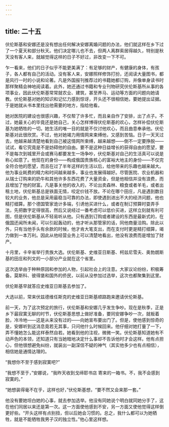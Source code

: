 ```yaml
---
---
---
```

title: 二十五
---




伏伦斯基和安娜还是没有想出任何解决安娜离婚问题的办法，他们就这样在乡下过了一个夏天和部分秋天。他们决定哪儿也不去，但两人离群索居得越久，特别是秋天没有客人来，就越觉得这样的日子不好过，非改变一下不可。

乍一看来，他们的日子似乎不能更美满了：有足够的财产，有健康的身体，有孩子，各人都有自己的活动。没有客人来，安娜照样修饰打扮，还阅读大量图书，都是风行一时的小说和论著。凡是外国报刊推荐过的书籍她都订购，并像单身读书时那样聚精会神地阅读着。此外，她还通过书籍和专业刊物研究伏伦斯基所从事的各项事业，因此伏伦斯基常常就农业、建筑，甚至养马、运动等方面的问题向她请教。伏伦斯基对她的知识和记忆力感到惊讶，开头还不很相信她，要她提出证据。于是她就从书本里找出他需要的地方，指给他看。

她对医院的建设也很感兴趣，不仅帮了许多忙，而且亲自作了安排，出了点子。不过，她最关心的毕竟还是她自己，关心怎样博得伏伦斯基的欢心，怎样补偿伏伦斯基为她牺牲的一切。她生活的唯一目的就是不仅讨他欢心，而且曲意奉承他。伏伦斯基对此很欣赏。不过，他对她竭力用情网来束缚他，又感到苦恼。日子一天天过去，他越来越清楚地看到自己被这情网所束缚，越来越想——倒不一定要挣脱——试试，看它究竟是不是妨碍他的自由。要不是这种日益增长的获得自由的愿望，要不是每次到城里开会或赛马都要发生一场争吵，伏伦斯基对自己的生活真可以说是称心如意了。他现在的身份——构成俄国贵族核心的富裕大地主的身份——不仅完全符合他的愿望，而且在过了半年这样的生活以后，给他带来的乐趣也越来越大。他为事业耗费的精力和时间越来越多，事业也发展得越好。尽管医院、农业机器和从瑞士订购来的奶牛和其他许多东西花费了大量资金，但是他相信并没有浪费，而且增加了他的财富。凡是事关他的收入的，不论出卖森林、粮食或者羊毛，或者出租土地，伏伦斯基总是铁面无情，咬定价钱不放。不论在哪个田庄，凡是遇到数目较大的业务，他总是采用最稳当可靠的办法，即使遇到进出不大的经济问题，他也精打细算。那个德国管家诡计多端，引诱他买进什么，或者在制订预算时耍弄手法，先把数字定得很高，然后又说经过一番考虑可以低价买进，这样立刻就有利可图，但是伏伦斯基从不轻易听从他。只有遇到订购或者建设的东西是最新式的，在俄国还闻所未闻，可以引起轰动的，他才听从那管家的话，同他商量洽购。除此以外，只有当他手头有余款的时候，他才肯大笔支出，而在支付时更是精打细算，竭力做到一本万利。因此从他经营业务上可以清楚地看出，他没有浪费而是增加了财产。

十月里，卡辛省举行贵族大选。伏伦斯基、史维亚日斯基、柯兹尼雪夫、奥勃朗斯基的田庄和列文的一小部分产业就在这个省里。

这次选举由于种种原因和参加的人物，引起社会上的注意。大家议论纷纷，积极筹备。莫斯科、彼得堡和国外的侨民，以前从没参加过选举，这次也都聚集到这里。

伏伦斯基早就答应史维亚日斯基去参加了。

大选以前，常来伏兹德维任斯克的史维亚日斯基顺路跑来邀请伏伦斯基。

前一天，为了这次预定的旅行，伏伦斯基和安娜几乎发生争吵。现在是秋季，正是乡下最寂寞无聊的时节，伏伦斯基思想上做好准备，要同安娜争吵一次，就板着脸，冷冷地——这是从来没有过的——向她宣布要出门了。但是，使他感到惊奇的是，安娜听到这消息竟若无其事，只问他什么时候回来。他仔细对她打量了一下，弄不懂她怎么能这样泰然自若。她看到他的注视，微微一笑。伏伦斯基知道她有不动声色的本领，还知道只有当她暗地决定什么事却不告诉他时才会这样。他有点担心，但他很想避免纠纷，就装出一副深信不疑的神气（其实他多少也有点相信），相信她是通情达理的。

“我想你不至于感到寂寞吧?”

“我想不至于，”安娜说，“我昨天收到戈缔耶书店 寄来的一箱书。不，我不会感到寂寞的。”

“她想装得毫不在乎，这样也好，”伏伦斯基想，“要不然又会来那一套。”

他没有要她坦白她的心事，就去参加选举。他没有同她说个明白就同她分手了，这在他们同居以来还是第一次。这一方面使他感到不安，另一方面又使他觉得这样倒更好些。“开头这样有点别扭，但以后她会习惯的。总之，我什么都可以为她牺牲，就是不能牺牲我男子汉的独立性。”他心里这样想。